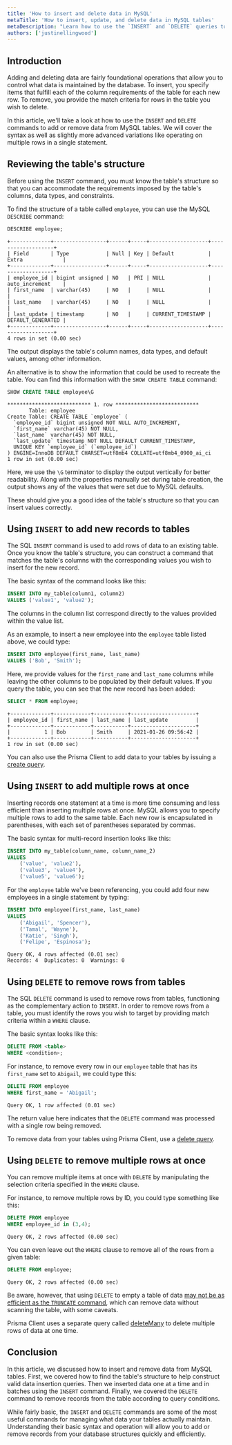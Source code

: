 ```yaml
---
title: 'How to insert and delete data in MySQL'
metaTitle: 'How to insert, update, and delete data in MySQL tables'
metaDescription: "Learn how to use the `INSERT` and `DELETE` queries to add and remove data from MySQL tables."
authors: ['justinellingwood']
---
```


## Introduction

Adding and deleting data are fairly foundational operations that allow you to control what data is maintained by the database.  To insert, you specify items that fulfill each of the column requirements of the table for each new row.  To remove, you provide the match criteria for rows in the table you wish to delete.

In this article, we'll take a look at how to use the `INSERT` and `DELETE` commands to add or remove data from MySQL tables.  We will cover the syntax as well as slightly more advanced variations like operating on multiple rows in a single statement.

## Reviewing the table's structure

Before using the `INSERT` command, you must know the table's structure so that you can accommodate the requirements imposed by the table's columns, data types, and constraints.

To find the structure of a table called `employee`, you can use the MySQL `DESCRIBE` command:

```sql no-lines
DESCRIBE employee;
```
```
+-------------+-----------------+------+-----+-------------------+-------------------+
| Field       | Type            | Null | Key | Default           | Extra             |
+-------------+-----------------+------+-----+-------------------+-------------------+
| employee_id | bigint unsigned | NO   | PRI | NULL              | auto_increment    |
| first_name  | varchar(45)     | NO   |     | NULL              |                   |
| last_name   | varchar(45)     | NO   |     | NULL              |                   |
| last_update | timestamp       | NO   |     | CURRENT_TIMESTAMP | DEFAULT_GENERATED |
+-------------+-----------------+------+-----+-------------------+-------------------+
4 rows in set (0.00 sec)
```

The output displays the table's column names, data types, and default values, among other information.

An alternative is to show the information that could be used to recreate the table.  You can find this information with the `SHOW CREATE TABLE` command:

```sql no-lines
SHOW CREATE TABLE employee\G
```
```
*************************** 1. row ***************************
       Table: employee
Create Table: CREATE TABLE `employee` (
  `employee_id` bigint unsigned NOT NULL AUTO_INCREMENT,
  `first_name` varchar(45) NOT NULL,
  `last_name` varchar(45) NOT NULL,
  `last_update` timestamp NOT NULL DEFAULT CURRENT_TIMESTAMP,
  UNIQUE KEY `employee_id` (`employee_id`)
) ENGINE=InnoDB DEFAULT CHARSET=utf8mb4 COLLATE=utf8mb4_0900_ai_ci
1 row in set (0.00 sec)
```

Here, we use the `\G` terminator to display the output vertically for better readability.  Along with the properties manually set during table creation, the output shows any of the values that were set due to MySQL defaults.

These should give you a good idea of the table's structure so that you can insert values correctly.

## Using `INSERT` to add new records to tables

The SQL `INSERT` command is used to add rows of data to an existing table.  Once you know the table's structure, you can construct a command that matches the table's columns with the corresponding values you wish to insert for the new record.

The basic syntax of the command looks like this:

```sql
INSERT INTO my_table(column1, column2)
VALUES ('value1', 'value2');
```

The columns in the column list correspond directly to the values provided within the value list.

As an example, to insert a new employee into the `employee` table listed above, we could type:

```sql
INSERT INTO employee(first_name, last_name)
VALUES ('Bob', 'Smith');
```

Here, we provide values for the `first_name` and `last_name` columns while leaving the other columns to be populated by their default values.  If you query the table, you can see that the new record has been added:

```sql
SELECT * FROM employee;
```
```
+-------------+------------+-----------+---------------------+
| employee_id | first_name | last_name | last_update         |
+-------------+------------+-----------+---------------------+
|           1 | Bob        | Smith     | 2021-01-26 09:56:42 |
+-------------+------------+-----------+---------------------+
1 row in set (0.00 sec)
```

<PrismaOutlinks>

You can also use the Prisma Client to add data to your tables by issuing a [create query](https://www.prisma.io/docs/reference/tools-and-interfaces/prisma-client/crud#create).

</PrismaOutlinks>

## Using `INSERT` to add multiple rows at once

Inserting records one statement at a time is more time consuming and less efficient than inserting multiple rows at once.  MySQL allows you to specify multiple rows to add to the same table.   Each new row is encapsulated in parentheses, with each set of parentheses separated by commas.

The basic syntax for multi-record insertion looks like this:

```sql
INSERT INTO my_table(column_name, column_name_2)
VALUES
    ('value', 'value2'),
    ('value3', 'value4'),
    ('value5', 'value6');
```

For the `employee` table we've been referencing, you could add four new employees in a single statement by typing:

```sql
INSERT INTO employee(first_name, last_name)
VALUES
    ('Abigail', 'Spencer'),
    ('Tamal', 'Wayne'),
    ('Katie', 'Singh'),
    ('Felipe', 'Espinosa');
```
```
Query OK, 4 rows affected (0.01 sec)
Records: 4  Duplicates: 0  Warnings: 0
```

## Using `DELETE` to remove rows from tables

The SQL `DELETE` command is used to remove rows from tables, functioning as the complementary action to `INSERT`.  In order to remove rows from a table, you must identify the rows you wish to target by providing match criteria within a `WHERE` clause.

The basic syntax looks like this:

```sql
DELETE FROM <table>
WHERE <condition>;
```

For instance, to remove every row in our `employee` table that has its `first_name` set to `Abigail`, we could type this:

```sql
DELETE FROM employee
WHERE first_name = 'Abigail';
```
```
Query OK, 1 row affected (0.01 sec)
```

The return value here indicates that the `DELETE` command was processed with a single row being removed.

<PrismaOutlinks>

To remove data from your tables using Prisma Client, use a [delete query](https://www.prisma.io/docs/reference/tools-and-interfaces/prisma-client/crud#delete).

</PrismaOutlinks>

## Using `DELETE` to remove multiple rows at once

You can remove multiple items at once with `DELETE` by manipulating the selection criteria specified in the `WHERE` clause.

For instance, to remove multiple rows by ID, you could type something like this:

```sql
DELETE FROM employee
WHERE employee_id in (3,4);
```
```
Query OK, 2 rows affected (0.00 sec)
```

You can even leave out the `WHERE` clause to remove all of the rows from a given table:

```sql
DELETE FROM employee;
```
```
Query OK, 2 rows affected (0.00 sec)
```

Be aware, however, that using `DELETE` to empty a table of data [may not be as efficient as the `TRUNCATE` command](https://dev.mysql.com/doc/refman/8.0/en/truncate-table.html), which can remove data without scanning the table, with some caveats.

<PrismaOutlinks>

Prisma Client uses a separate query called [deleteMany](https://www.prisma.io/docs/reference/tools-and-interfaces/prisma-client/crud#deletemany) to delete multiple rows of data at one time.

</PrismaOutlinks>

## Conclusion

In this article, we discussed how to insert and remove data from MySQL tables.  First, we covered how to find the table's structure to help construct valid data insertion queries.  Then we inserted data one at a time and in batches using the `INSERT` command.  Finally, we covered the `DELETE` command to remove records from the table according to query conditions.

While fairly basic, the `INSERT` and `DELETE` commands are some of the most useful commands for managing what data your tables actually maintain.  Understanding their basic syntax and operation will allow you to add or remove records from your database structures quickly and efficiently.
